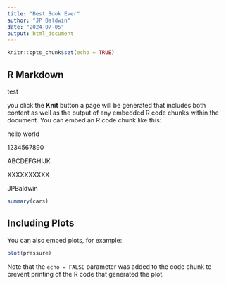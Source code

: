 ```yaml
---
title: "Best Book Ever"
author: "JP Baldwin"
date: "2024-07-05"
output: html_document
---
```


```r
knitr::opts_chunk$set(echo = TRUE)
```

## R Markdown

test


 you click the **Knit** button a page will be generated that includes both content as well as the output of any embedded R code chunks within the document. You can embed an R code chunk like this:

hello world

1234567890

ABCDEFGHIJK
 
XXXXXXXXXX 
 
 JPBaldwin

```r
summary(cars)
```

## Including Plots

You can also embed plots, for example:

```r
plot(pressure)
```

Note that the `echo = FALSE` parameter was added to the code chunk to prevent printing of the R code that generated the plot.
